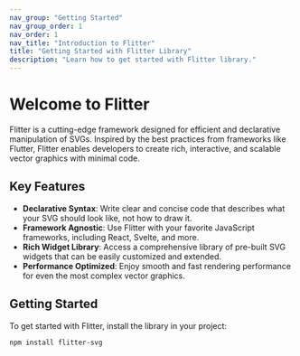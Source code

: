 ```yaml
---
nav_group: "Getting Started"
nav_group_order: 1
nav_order: 1
nav_title: "Introduction to Flitter"
title: "Getting Started with Flitter Library"
description: "Learn how to get started with Flitter library."
---
```


# Welcome to Flitter

Flitter is a cutting-edge framework designed for efficient and declarative manipulation of SVGs. Inspired by the best practices from frameworks like Flutter, Flitter enables developers to create rich, interactive, and scalable vector graphics with minimal code.

## Key Features

- **Declarative Syntax**: Write clear and concise code that describes what your SVG should look like, not how to draw it.
- **Framework Agnostic**: Use Flitter with your favorite JavaScript frameworks, including React, Svelte, and more.
- **Rich Widget Library**: Access a comprehensive library of pre-built SVG widgets that can be easily customized and extended.
- **Performance Optimized**: Enjoy smooth and fast rendering performance for even the most complex vector graphics.

## Getting Started

To get started with Flitter, install the library in your project:

```bash
npm install flitter-svg
